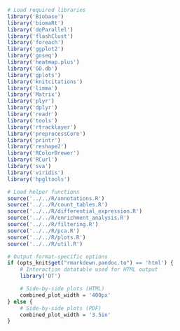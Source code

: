 ```r
# Load required libraries
library('Biobase')
library('biomaRt') 
library('doParallel')
library('flashClust')
library('foreach')
library('ggplot2')
library('goseq')
library('heatmap.plus')
library('GO.db')
library('gplots')
library('knitcitations')
library('limma')
library('Matrix')
library('plyr')
library('dplyr')
library('readr')
library('tools')
library('rtracklayer')
library('preprocessCore')
library('printr')
library('reshape2')
library('RColorBrewer')
library('RCurl')
library('sva')
library('viridis')
library('hpgltools')

# Load helper functions
source('../../R/annotations.R')
source('../../R/count_tables.R')
source('../../R/differential_expression.R')
source('../../R/enrichment_analysis.R')
source('../../R/filtering.R')
source('../../R/pca.R')
source('../../R/plots.R')
source('../../R/util.R')

# Output format-specific options
if (opts_knit$get("rmarkdown.pandoc.to") == 'html') {
    # Interaction datatable used for HTML output
    library('DT')

    # Side-by-side plots (HTML)
    combined_plot_width = '400px'
} else {
    # Side-by-side plots (PDF)
    combined_plot_width = '3.5in'
}
```
